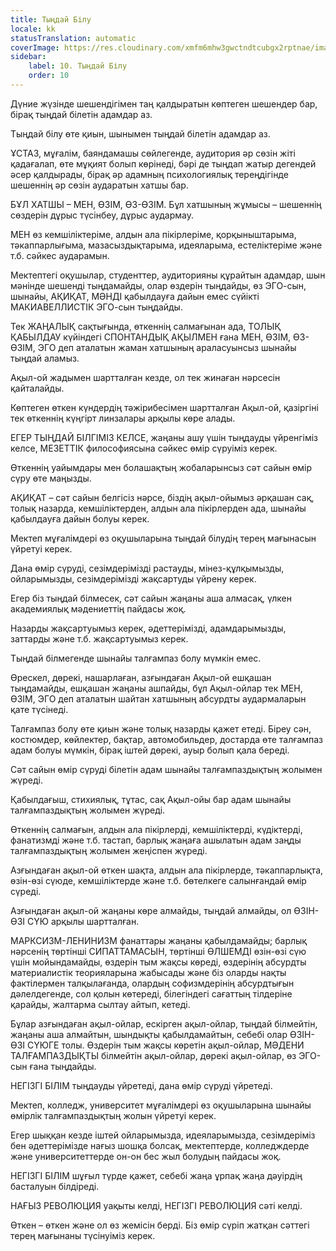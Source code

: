 ```yaml
---
title: Тыңдай Білу
locale: kk
statusTranslation: automatic
coverImage: https://res.cloudinary.com/xmfm6mhw3gwctndtcubgx2rptnae/image/upload/v1740337243/small_cover_educacion_fundamental_a051170f1c.webp
sidebar:
    label: 10. Тыңдай Білу
    order: 10
---
```

Дүние жүзінде шешендігімен таң қалдыратын көптеген шешендер бар, бірақ тыңдай білетін адамдар аз.

Тыңдай білу өте қиын, шынымен тыңдай білетін адамдар аз.

ҰСТАЗ, мұғалім, баяндамашы сөйлегенде, аудитория әр сөзін жіті қадағалап, өте мұқият болып көрінеді, бәрі де тыңдап жатыр дегендей әсер қалдырады, бірақ әр адамның психологиялық тереңдігінде шешеннің әр сөзін аударатын хатшы бар.

БҰЛ ХАТШЫ – МЕН, ӨЗІМ, ӨЗ-ӨЗІМ. Бұл хатшының жұмысы – шешеннің сөздерін дұрыс түсінбеу, дұрыс аудармау.

МЕН өз кемшіліктеріме, алдын ала пікірлеріме, қорқыныштарыма, тәкаппарлығыма, мазасыздықтарыма, идеяларыма, естеліктеріме және т.б. сәйкес аударамын.

Мектептегі оқушылар, студенттер, аудиторияны құрайтын адамдар, шын мәнінде шешенді тыңдамайды, олар өздерін тыңдайды, өз ЭГО-сын, шынайы, АҚИҚАТ, МӘНДІ қабылдауға дайын емес сүйікті МАКИАВЕЛЛИСТІК ЭГО-сын тыңдайды.

Тек ЖАҢАЛЫҚ сақтығында, өткеннің салмағынан ада, ТОЛЫҚ ҚАБЫЛДАУ күйіндегі СПОНТАНДЫҚ АҚЫЛМЕН ғана МЕН, ӨЗІМ, ӨЗ-ӨЗІМ, ЭГО деп аталатын жаман хатшының араласуынсыз шынайы тыңдай аламыз.

Ақыл-ой жадымен шартталған кезде, ол тек жинаған нәрсесін қайталайды.

Көптеген өткен күндердің тәжірибесімен шартталған Ақыл-ой, қазіргіні тек өткеннің күңгірт линзалары арқылы көре алады.

ЕГЕР ТЫҢДАЙ БІЛГІМІЗ КЕЛСЕ, жаңаны ашу үшін тыңдауды үйренгіміз келсе, МЕЗЕТТІК философиясына сәйкес өмір сүруіміз керек.

Өткеннің уайымдары мен болашақтың жобаларынсыз сәт сайын өмір сүру өте маңызды.

АҚИҚАТ – сәт сайын белгісіз нәрсе, біздің ақыл-ойымыз әрқашан сақ, толық назарда, кемшіліктерден, алдын ала пікірлерден ада, шынайы қабылдауға дайын болуы керек.

Мектеп мұғалімдері өз оқушыларына тыңдай білудің терең мағынасын үйретуі керек.

Дана өмір сүруді, сезімдерімізді растауды, мінез-құлқымызды, ойларымызды, сезімдерімізді жақсартуды үйрену керек.

Егер біз тыңдай білмесек, сәт сайын жаңаны аша алмасақ, үлкен академиялық мәдениеттің пайдасы жоқ.

Назарды жақсартуымыз керек, әдеттерімізді, адамдарымызды, заттарды және т.б. жақсартуымыз керек.

Тыңдай білмегенде шынайы талғампаз болу мүмкін емес.

Өрескел, дөрекі, нашарлаған, азғындаған Ақыл-ой ешқашан тыңдамайды, ешқашан жаңаны ашпайды, бұл Ақыл-ойлар тек МЕН, ӨЗІМ, ЭГО деп аталатын шайтан хатшының абсурдты аудармаларын қате түсінеді.

Талғампаз болу өте қиын және толық назарды қажет етеді. Біреу сән, костюмдер, көйлектер, бақтар, автомобильдер, достарда өте талғампаз адам болуы мүмкін, бірақ іштей дөрекі, ауыр болып қала береді.

Сәт сайын өмір сүруді білетін адам шынайы талғампаздықтың жолымен жүреді.

Қабылдағыш, стихиялық, тұтас, сақ Ақыл-ойы бар адам шынайы талғампаздықтың жолымен жүреді.

Өткеннің салмағын, алдын ала пікірлерді, кемшіліктерді, күдіктерді, фанатизмді және т.б. тастап, барлық жаңаға ашылатын адам заңды талғампаздықтың жолымен жеңіспен жүреді.

Азғындаған ақыл-ой өткен шақта, алдын ала пікірлерде, тәкаппарлықта, өзін-өзі сүюде, кемшіліктерде және т.б. бөтелкеге салынғандай өмір сүреді.

Азғындаған ақыл-ой жаңаны көре алмайды, тыңдай алмайды, ол ӨЗІН-ӨЗІ СҮЮ арқылы шартталған.

МАРКСИЗМ-ЛЕНИНИЗМ фанаттары жаңаны қабылдамайды; барлық нәрсенің төртінші СИПАТТАМАСЫН, төртінші ӨЛШЕМДІ өзін-өзі сүю үшін мойындамайды, өздерін тым жақсы көреді, өздерінің абсурдты материалистік теорияларына жабысады және біз оларды нақты фактілермен талқылағанда, олардың софизмдерінің абсурдтығын дәлелдегенде, сол қолын көтереді, білегіндегі сағаттың тілдеріне қарайды, жалтарма сылтау айтып, кетеді.

Бұлар азғындаған ақыл-ойлар, ескірген ақыл-ойлар, тыңдай білмейтін, жаңаны аша алмайтын, шындықты қабылдамайтын, себебі олар ӨЗІН-ӨЗІ СҮЮГЕ толы. Өздерін тым жақсы көретін ақыл-ойлар, МӘДЕНИ ТАЛҒАМПАЗДЫҚТЫ білмейтін ақыл-ойлар, дөрекі ақыл-ойлар, өз ЭГО-сын ғана тыңдайды.

НЕГІЗГІ БІЛІМ тыңдауды үйретеді, дана өмір сүруді үйретеді.

Мектеп, колледж, университет мұғалімдері өз оқушыларына шынайы өмірлік талғампаздықтың жолын үйретуі керек.

Егер шыққан кезде іштей ойларымызда, идеяларымызда, сезімдеріміз бен әдеттерімізде нағыз шошқа болсақ, мектептерде, колледждерде және университеттерде он-он бес жыл болудың пайдасы жоқ.

НЕГІЗГІ БІЛІМ шұғыл түрде қажет, себебі жаңа ұрпақ жаңа дәуірдің басталуын білдіреді.

НАҒЫЗ РЕВОЛЮЦИЯ уақыты келді, НЕГІЗГІ РЕВОЛЮЦИЯ сәті келді.

Өткен – өткен және ол өз жемісін берді. Біз өмір сүріп жатқан сәттегі терең мағынаны түсінуіміз керек.

